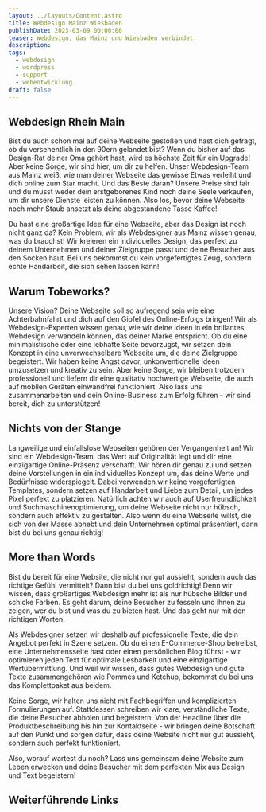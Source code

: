 ```yaml
---
layout: ../layouts/Content.astro
title: Webdesign Mainz Wiesbaden
publishDate: 2023-03-09 00:00:00
teaser: Webdesign, das Mainz und Wiesbaden verbindet.
description:
tags:
  - webdesign
  - wordpress
  - support
  - webentwicklung
draft: false
---
```


## Webdesign Rhein Main
Bist du auch schon mal auf deine Webseite gestoßen und hast dich gefragt, ob du versehentlich in den 90ern gelandet bist? Wenn du bisher auf das Design-Rat deiner Oma gehört hast, wird es höchste Zeit für ein Upgrade! Aber keine Sorge, wir sind hier, um dir zu helfen. Unser Webdesign-Team aus Mainz weiß, wie man deiner Webseite das gewisse Etwas verleiht und dich online zum Star macht. Und das Beste daran? Unsere Preise sind fair und du musst weder dein erstgeborenes Kind noch deine Seele verkaufen, um dir unsere Dienste leisten zu können. Also los, bevor deine Webseite noch mehr Staub ansetzt als deine abgestandene Tasse Kaffee!

Du hast eine großartige Idee für eine Webseite, aber das Design ist noch nicht ganz da? Kein Problem, wir als Webdesigner aus Mainz wissen genau, was du brauchst! Wir kreieren ein individuelles Design, das perfekt zu deinem Unternehmen und deiner Zielgruppe passt und deine Besucher aus den Socken haut. Bei uns bekommst du kein vorgefertigtes Zeug, sondern echte Handarbeit, die sich sehen lassen kann!
<ImageWD />
<CTA classes="mb-5 p-3 text-center" />


## Warum Tobeworks?
Unsere Vision? Deine Webseite soll so aufregend sein wie eine Achterbahnfahrt und dich auf den Gipfel des Online-Erfolgs bringen! Wir als Webdesign-Experten wissen genau, wie wir deine Ideen in ein brillantes Webdesign verwandeln können, das deiner Marke entspricht. Ob du eine minimalistische oder eine lebhafte Seite bevorzugst, wir setzen dein Konzept in eine unverwechselbare Webseite um, die deine Zielgruppe begeistert. Wir haben keine Angst davor, unkonventionelle Ideen umzusetzen und kreativ zu sein. Aber keine Sorge, wir bleiben trotzdem professionell und liefern dir eine qualitativ hochwertige Webseite, die auch auf mobilen Geräten einwandfrei funktioniert. Also lass uns zusammenarbeiten und dein Online-Business zum Erfolg führen - wir sind bereit, dich zu unterstützen!

<ImageWD />
<CTA classes="mb-5 p-3 text-center" />

## Nichts von der Stange
Langweilige und einfallslose Webseiten gehören der Vergangenheit an! Wir sind ein Webdesign-Team, das Wert auf Originalität legt und dir eine einzigartige Online-Präsenz verschafft. Wir hören dir genau zu und setzen deine Vorstellungen in ein individuelles Konzept um, das deine Werte und Bedürfnisse widerspiegelt. Dabei verwenden wir keine vorgefertigten Templates, sondern setzen auf Handarbeit und Liebe zum Detail, um jedes Pixel perfekt zu platzieren. Natürlich achten wir auch auf Userfreundlichkeit und Suchmaschinenoptimierung, um deine Webseite nicht nur hübsch, sondern auch effektiv zu gestalten. Also wenn du eine Webseite willst, die sich von der Masse abhebt und dein Unternehmen optimal präsentiert, dann bist du bei uns genau richtig!

<ImageWD />
<CTA classes="mb-5 p-3 text-center" />


## More than Words
Bist du bereit für eine Website, die nicht nur gut aussieht, sondern auch das richtige Gefühl vermittelt? Dann bist du bei uns goldrichtig! Denn wir wissen, dass großartiges Webdesign mehr ist als nur hübsche Bilder und schicke Farben. Es geht darum, deine Besucher zu fesseln und ihnen zu zeigen, wer du bist und was du zu bieten hast. Und das geht nur mit den richtigen Worten.

Als Webdesigner setzen wir deshalb auf professionelle Texte, die dein Angebot perfekt in Szene setzen. Ob du einen E-Commerce-Shop betreibst, eine Unternehmensseite hast oder einen persönlichen Blog führst - wir optimieren jeden Text für optimale Lesbarkeit und eine einzigartige Wertübermittlung. Und weil wir wissen, dass gutes Webdesign und gute Texte zusammengehören wie Pommes und Ketchup, bekommst du bei uns das Komplettpaket aus beidem.

Keine Sorge, wir halten uns nicht mit Fachbegriffen und komplizierten Formulierungen auf. Stattdessen schreiben wir klare, verständliche Texte, die deine Besucher abholen und begeistern. Von der Headline über die Produktbeschreibung bis hin zur Kontaktseite - wir bringen deine Botschaft auf den Punkt und sorgen dafür, dass deine Website nicht nur gut aussieht, sondern auch perfekt funktioniert.

Also, worauf wartest du noch? Lass uns gemeinsam deine Website zum Leben erwecken und deine Besucher mit dem perfekten Mix aus Design und Text begeistern!

<ImageWD />
<CTA classes="mb-5 p-3 text-center" />

## Weiterführende Links
<Links />